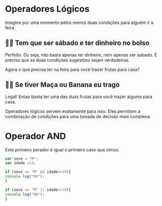 Operadores Lógicos
====================

Imagine por uma momento pelos menos duas condições para alguém ir a feira.

👵🏻 Tem que ser sábado e ter dinheiro no bolso
-----------------------------------------------

Perfeito. Ou seja, não basta apenas ter dinheiro, nem apenas ser sabado. É preciso que as duas condições sugestões sejam verdadeiras. 


Agora o que precisa ter na feira para você trazer frutas para casa?


👵🏻 Se tiver Maça ou Banana eu trago
---------------------------------------

Legal! Entao basta ter uma das duas frutas para você trazer alguma para casa.

Operadores lógicos servem exatamente para isso. Eles permitem a combinação de condições para uma tomada de decisão mais complexa. 

Operador AND
==============

Este primeiro perador é igual o primeiro caso que vimos.


```javascript
var sexo = "M";
var idade =23;

if (sexo == "M" && idade>=18){
console.log("OK");
}

if (sexo == "M" || idade>=18){
console.log("OK");
}
```
